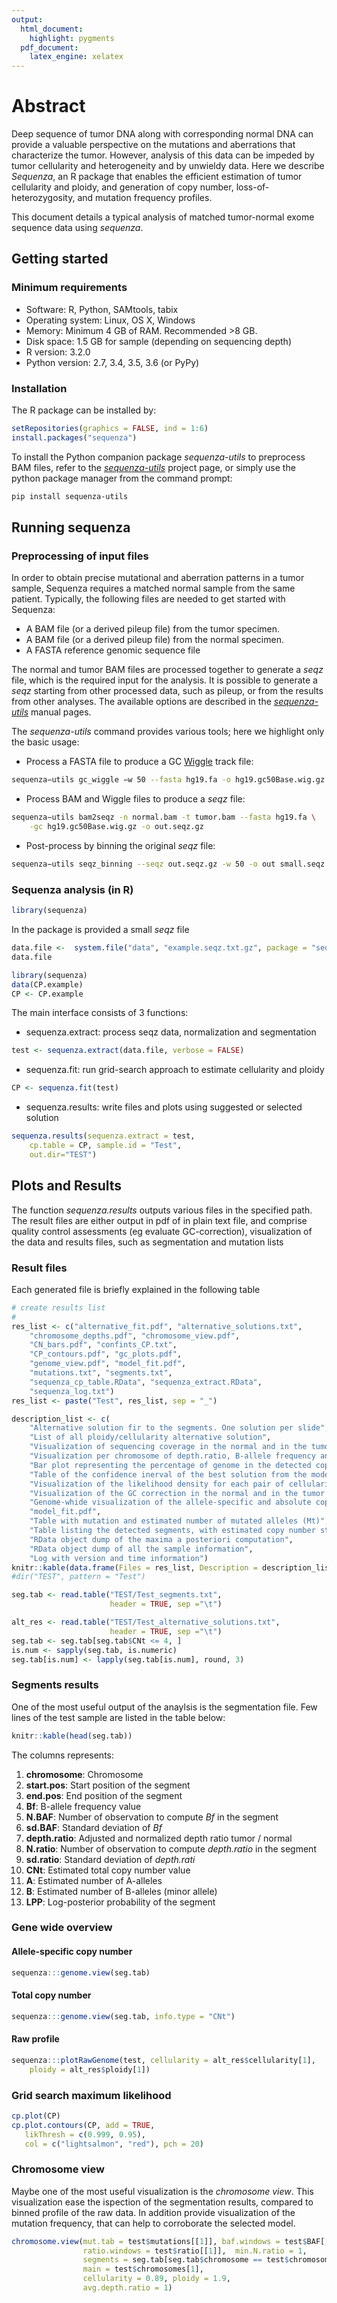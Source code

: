 ```yaml
---
output:
  html_document:
    highlight: pygments
  pdf_document:
    latex_engine: xelatex
---
```

<!--
%\VignetteEngine{knitr::knitr}
%\VignetteIndexEntry{Sequenza user guide}
-->

# Abstract

Deep sequence of tumor DNA along with corresponding normal DNA can provide a
valuable perspective on the mutations and aberrations that characterize the
tumor. However, analysis of this data can be impeded by tumor cellularity and
heterogeneity and by unwieldy data. Here we describe *Sequenza*, an R package
that enables the efficient estimation of tumor cellularity and ploidy, and
generation of copy number, loss-of-heterozygosity, and mutation frequency
profiles.

This document details a typical analysis of matched tumor-normal exome sequence
data using *sequenza*.

## Getting started

### Minimum requirements
 - Software: R, Python, SAMtools, tabix
 - Operating system: Linux, OS X, Windows
 - Memory: Minimum 4 GB of RAM. Recommended >8 GB.
 - Disk space: 1.5 GB for sample (depending on sequencing depth)
 - R version: 3.2.0
 - Python version: 2.7, 3.4, 3.5, 3.6 (or PyPy)

### Installation

The R package can be installed by:

```r
setRepositories(graphics = FALSE, ind = 1:6)
install.packages("sequenza")
```

To install the Python companion package *sequenza-utils* to preprocess BAM
files, refer to the [*sequenza-utils*](https://pypi.org/project/sequenza-utils)
project page, or simply use the python package manager from the command prompt:

```bash
pip install sequenza-utils
```

## Running sequenza

### Preprocessing of input files

In order to obtain precise mutational and aberration patterns in a tumor sample,
Sequenza requires a matched normal sample from the same patient. Typically, the
following files are needed to get started with Sequenza:

 - A BAM file (or a derived pileup file) from the tumor specimen.
 - A BAM file (or a derived pileup file) from the normal specimen.
 - A FASTA reference genomic sequence file


The normal and tumor BAM files are processed together to generate a *seqz* file, which
is the required input for the analysis.
It is possible to generate a *seqz* starting from other processed data, such as
pileup, or from the results from other analyses. The available options are
described in the [*sequenza-utils*](http://sequenza-utils.readthedocs.io/)
manual pages.

The *sequenza-utils* command provides various tools; here we highlight only the
basic usage:

 - Process a FASTA file to produce a GC [Wiggle](https://genome.ucsc.edu/goldenpath/help/wiggle.html)
 track file:
 
```bash
sequenza−utils gc_wiggle −w 50 --fasta hg19.fa -o hg19.gc50Base.wig.gz
```

 - Process BAM and Wiggle files to produce a *seqz* file:
 
```bash
sequenza−utils bam2seqz -n normal.bam -t tumor.bam --fasta hg19.fa \
    -gc hg19.gc50Base.wig.gz -o out.seqz.gz
```

 - Post-process by binning the original *seqz* file:
 
```bash
sequenza−utils seqz_binning --seqz out.seqz.gz -w 50 -o out small.seqz.gz
```
 
### Sequenza analysis (in R)

```r
library(sequenza)
```

In the package is provided a small *seqz* file

```r
data.file <-  system.file("data", "example.seqz.txt.gz", package = "sequenza")
data.file
```

```r
library(sequenza)
data(CP.example)
CP <- CP.example
```



The main interface consists of 3 functions:

 - sequenza.extract: process seqz data, normalization and segmentation
```r
test <- sequenza.extract(data.file, verbose = FALSE)
```

 - sequenza.fit: run grid-search approach to estimate cellularity and ploidy
```r
CP <- sequenza.fit(test)
```

 - sequenza.results: write files and plots using suggested or selected solution
```r
sequenza.results(sequenza.extract = test,
    cp.table = CP, sample.id = "Test",
    out.dir="TEST")
```

## Plots and Results

The function _sequenza.results_ outputs various files in the specified path.
The result files are either output in pdf of in plain text file, and comprise quality control assessments (eg evaluate GC-correction), visualization of the
data and results files, such as segmentation and mutation lists

### Result files

Each generated file is briefly explained in the following table

```r

# create results list 
# 
res_list <- c("alternative_fit.pdf", "alternative_solutions.txt",
    "chromosome_depths.pdf", "chromosome_view.pdf",
    "CN_bars.pdf", "confints_CP.txt",
    "CP_contours.pdf", "gc_plots.pdf",
    "genome_view.pdf", "model_fit.pdf",
    "mutations.txt", "segments.txt",
    "sequenza_cp_table.RData", "sequenza_extract.RData",
    "sequenza_log.txt")
res_list <- paste("Test", res_list, sep = "_")

description_list <- c(
    "Alternative solution fir to the segments. One solution per slide",
    "List of all ploidy/cellularity alternative solution",
    "Visualization of sequencing coverage in the normal and in the tumor samples, before and after normalization",
    "Visualization per chromosome of depth.ratio, B-allele frequency and mutations, using the selected or estimated solution. One chromosome per slide",
    "Bar plot representing the percentage of genome in the detected copy number states",
    "Table of the confidence inerval of the best solution from the model",
    "Visualization of the likelihood density for each pair of cellularity/ploidy solution. The local maximum-likelihood points and confidence interval of the best estimate are also visualized",
    "Visualization of the GC correction in the normal and in the tumor sample",
    "Genome-whide visualization of the allele-specific and absolute copy number results, and raw profile of the depth ratio and allele frequency",
    "model_fit.pdf",
    "Table with mutation and estimated number of mutated alleles (Mt)",
    "Table listing the detected segments, with estimated copy number state at each sement",
    "RData object dump of the maxima a posteriori computation",
    "RData object dump of all the sample information",
    "Log with version and time information")
knitr::kable(data.frame(Files = res_list, Description = description_list))
#dir("TEST", pattern = "Test")

```

```r
seg.tab <- read.table("TEST/Test_segments.txt",
                      header = TRUE, sep ="\t")

alt_res <- read.table("TEST/Test_alternative_solutions.txt",
                      header = TRUE, sep ="\t")
seg.tab <- seg.tab[seg.tab$CNt <= 4, ]
is.num <- sapply(seg.tab, is.numeric)
seg.tab[is.num] <- lapply(seg.tab[is.num], round, 3)
```

### Segments results

One of the most useful output of the anaylsis is the segmentation file. Few
lines of the test sample are listed in the table below:

```r
knitr::kable(head(seg.tab))

```


The columns represents:

  1. **chromosome**: Chromosome
  2. **start.pos**: Start position of the segment
  3. **end.pos**: End position of the segment
  4. **Bf**: B-allele frequency value
  5. **N.BAF**: Number of observation to compute _Bf_ in the segment
  6. **sd.BAF**: Standard deviation of _Bf_
  7. **depth.ratio**: Adjusted and normalized depth ratio tumor / normal
  8. **N.ratio**: Number of observation to compute _depth.ratio_ in the segment
  9. **sd.ratio**: Standard deviation of _depth.rati_
  10. **CNt**: Estimated total copy number value
  11. **A**: Estimated number of A-alleles
  12. **B**: Estimated number of B-alleles (minor allele)
  13. **LPP**: Log-posterior probability of the segment

### Gene wide overview

#### Allele-specific copy number

```r
sequenza:::genome.view(seg.tab)
```

#### Total copy number

```r
sequenza:::genome.view(seg.tab, info.type = "CNt")
```

#### Raw profile

```r
sequenza:::plotRawGenome(test, cellularity = alt_res$cellularity[1],
    ploidy = alt_res$ploidy[1])
```


### Grid search maximum likelihood


```r
cp.plot(CP)
cp.plot.contours(CP, add = TRUE,
   likThresh = c(0.999, 0.95),
   col = c("lightsalmon", "red"), pch = 20)
```

### Chromosome view

Maybe one of the most useful visualization is the _chromosome view_.
This visualization ease the ispection of the segmentation results, compared to
binned profile of the raw data.
In addition provide visualization of the mutation frequency, that can help to
corroborate the selected model.

```r
chromosome.view(mut.tab = test$mutations[[1]], baf.windows = test$BAF[[1]],
                ratio.windows = test$ratio[[1]],  min.N.ratio = 1,
                segments = seg.tab[seg.tab$chromosome == test$chromosomes[1],],
                main = test$chromosomes[1],
                cellularity = 0.89, ploidy = 1.9,
                avg.depth.ratio = 1)
```

